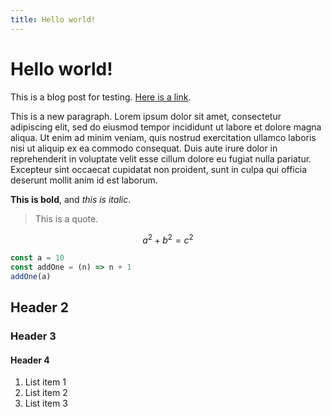 ```yaml
---
title: Hello world!
---
```


# Hello world!

This is a blog post for testing. [Here is a link](https://github.com/rocketll).

This is a new paragraph. Lorem ipsum dolor sit amet, consectetur adipiscing elit, sed do eiusmod tempor incididunt ut labore et dolore magna aliqua. Ut enim ad minim veniam, quis nostrud exercitation ullamco laboris nisi ut aliquip ex ea commodo consequat. Duis aute irure dolor in reprehenderit in voluptate velit esse cillum dolore eu fugiat nulla pariatur. Excepteur sint occaecat cupidatat non proident, sunt in culpa qui officia deserunt mollit anim id est laborum.

**This is bold**, and _this is italic_.

> This is a quote.

$$a^2 + b^2 = c^2$$

```js
const a = 10
const addOne = (n) => n + 1
addOne(a)
```

## Header 2

### Header 3

#### Header 4

1. List item 1
2. List item 2
3. List item 3
